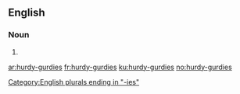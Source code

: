 ==English==

===Noun===
{{head|en}}

# {{plural of|hurdy-gurdy}}

[[Category:English plurals ending in "-ies"]]

[[ar:hurdy-gurdies]]
[[fr:hurdy-gurdies]]
[[ku:hurdy-gurdies]]
[[no:hurdy-gurdies]]